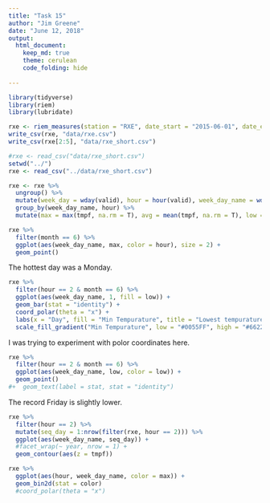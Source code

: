 ```yaml
---
title: "Task 15"
author: "Jim Greene"
date: "June 12, 2018"
output: 
  html_document:
    keep_md: true
    theme: cerulean
    code_folding: hide
    
---
```


```r
library(tidyverse)
library(riem)
library(lubridate)
```

```r
rxe <- riem_measures(station = "RXE", date_start = "2015-06-01", date_end = "2017-07-01")
write_csv(rxe, "data/rxe.csv")
write_csv(rxe[2:5], "data/rxe_short.csv")
```

```r
#rxe <- read_csv("data/rxe_short.csv")
setwd("../")
rxe <- read_csv("../data/rxe_short.csv")
```

```r
rxe <- rxe %>% 
  ungroup() %>% 
  mutate(week_day = wday(valid), hour = hour(valid), week_day_name = wday(valid, label = T), year = year(valid), month = month(valid)) %>% 
  group_by(week_day_name, hour) %>% 
  mutate(max = max(tmpf, na.rm = T), avg = mean(tmpf, na.rm = T), low = min(tmpf, na.rm = T))
```

```r
rxe %>%
  filter(month == 6) %>% 
  ggplot(aes(week_day_name, max, color = hour), size = 2) +
  geom_point()
```

The hottest day was a Monday.

```r
rxe %>% 
  filter(hour == 2 & month == 6) %>% 
  ggplot(aes(week_day_name, 1, fill = low)) +
  geom_bar(stat = "identity") +
  coord_polar(theta = "x") + 
  labs(x = "Day", fill = "Min Tempurature", title = "Lowest tempuratures for June, 2015-2017") +
  scale_fill_gradient("Min Tempurature", low = "#0055FF", high = "#662200")
```

I was trying to experiment with polor coordinates here.

```r
rxe %>% 
  filter(hour == 2 & month == 6) %>% 
  ggplot(aes(week_day_name, low, color = low)) +
  geom_point()
#+  geom_text(label = stat, stat = "identity")
```

The record Friday is slightly lower.


```r
rxe %>% 
  filter(hour == 2) %>% 
  mutate(seq_day = 1:nrow(filter(rxe, hour == 2))) %>% 
  ggplot(aes(week_day_name, seq_day)) +
  #facet_wrap(~ year, nrow = 1) +
  geom_contour(aes(z = tmpf))
```

```r
rxe %>% 
  ggplot(aes(hour, week_day_name, color = max)) +
  geom_bin2d(stat = color)
  #coord_polar(theta = "x")
```

